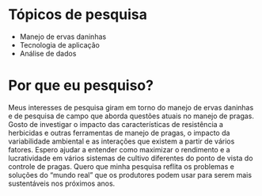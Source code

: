 # Tópicos de pesquisa

 * Manejo de ervas daninhas
 * Tecnologia de aplicação
 * Análise de dados

# Por que eu pesquiso?
Meus interesses de pesquisa giram em torno do manejo de ervas daninhas e de pesquisa de campo que aborda questões atuais no manejo de pragas. Gosto de investigar o impacto das características de resistência a herbicidas e outras ferramentas de manejo de pragas, o impacto da variabilidade ambiental e as interações que existem a partir de vários fatores. Espero ajudar a entender como maximizar o rendimento e a lucratividade em vários sistemas de cultivo diferentes do ponto de vista do controle de pragas. Quero que minha pesquisa reflita os problemas e soluções do “mundo real” que os produtores podem usar para serem mais sustentáveis nos próximos anos.